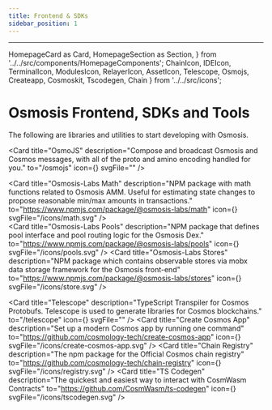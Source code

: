 ```yaml
---
title: Frontend & SDKs
sidebar_position: 1
---
```

---
  HomepageCard as Card,
  HomepageSection as Section,
} from '../../src/components/HomepageComponents';
  ChainIcon,
  IDEIcon,
  TerminalIcon,
  ModulesIcon,
  RelayerIcon,
  AssetIcon,
  Telescope,
  Osmojs,
  Createapp,
  Cosmoskit,
  Tscodegen,
  Chain
} from '../../src/icons';

# Osmosis Frontend, SDKs and Tools

The following are libraries and utilities to start developing with Osmosis.

<Section title="Osmosis Frontend" id="web-sdks" hasSubSections >

   <Section>
   <Card
    title="Osmosis Frontend"
    description="Web interface for Osmosis Zone"
    to="/frontend/osmosis-frontend"
    icon=""
    svgFile="/icons/osmo.svg"/>

  <Card
    title="OsmoJS"
    description="Compose and broadcast Osmosis and Cosmos messages, with all of the proto and amino encoding handled for you."
    to="/osmojs"
    icon={<Osmojs />}
    svgFile=""
  />

  <Card
    title="Osmosis-Labs Math"
    description="NPM package with math functions related to Osmosis AMM. Useful for estimating state changes to propose reasonable min/max amounts in transactions."
    to="https://www.npmjs.com/package/@osmosis-labs/math"
    icon={<Tscodegen />}
    svgFile="/icons/math.svg"
  />   
  <Card
    title="Osmosis-Labs Pools"
    description="NPM package that defines pool interface and pool routing logic for the Osmosis Dex."
    to="https://www.npmjs.com/package/@osmosis-labs/pools"
    icon={<Tscodegen />}
    svgFile="/icons/pools.svg"
  /> 
  <Card
    title="Osmosis-Labs Stores"
    description="NPM package which contains observable stores via mobx data storage framework for the Osmosis front-end"
    to="https://www.npmjs.com/package/@osmosis-labs/stores"
    icon={<Tscodegen />}
    svgFile="/icons/store.svg"
  /> 
  </Section>
</Section>

<Section title="Frontend SDK Libraries & Utilities" id="web-sdks" hasSubSections >

   <Section>

  <Card
    title="Cosmos Kit"
    description="A wallet adapter for react with mobile WalletConnect support for the Cosmos ecosystem."
    to="cosmos-kit"
    icon=""
    svgFile="/icons/bag.svg"
  />
  <Card
    title="Telescope"
    description="TypeScript Transpiler for Cosmos Protobufs. Telescope is used to generate libraries for Cosmos blockchains."
    to="/telescope"
    icon={<Telescope />}
    svgFile=""
  />
  <Card
    title="Create Cosmos App"
    description="Set up a modern Cosmos app by running one command"
    to="https://github.com/cosmology-tech/create-cosmos-app"
    icon={<Createapp />}
    svgFile="/icons/create-cosmos-app.svg"
  />
  <Card
    title="Chain Registry"
    description="The npm package for the Official Cosmos chain registry"
    to="https://github.com/cosmology-tech/chain-registry"
    icon={<Cosmoskit />}
    svgFile="/icons/registry.svg"
  />
  <Card
    title="TS Codegen"
    description="The quickest and easiest way to interact with CosmWasm Contracts"
    to="https://github.com/CosmWasm/ts-codegen"
    icon={<Tscodegen />}
    svgFile="/icons/tscodegen.svg"
  />   
  


 
  </Section>

  </Section>

